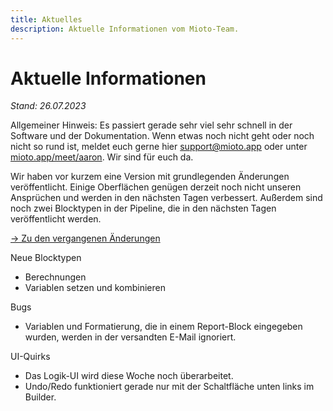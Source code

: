 ```yaml
---
title: Aktuelles
description: Aktuelle Informationen vom Mioto-Team.
---
```


# Aktuelle Informationen

*Stand: 26.07.2023*

Allgemeiner Hinweis: Es passiert gerade sehr viel sehr schnell in der Software und der Dokumentation. Wenn etwas noch nicht geht oder noch nicht so rund ist, meldet euch gerne hier [support@mioto.app](mailto\:support@mioto.app "support@mioto.app") oder unter [mioto.app/meet/aaron](https://mioto.app/meet/aaron "mioto.app/meet/aaron"). Wir sind für euch da.

Wir haben vor kurzem eine Version mit grundlegenden Änderungen veröffentlicht. Einige Oberflächen genügen derzeit noch nicht unseren Ansprüchen und werden in den nächsten Tagen verbessert. Außerdem sind noch zwei Blocktypen in der Pipeline, die in den nächsten Tagen veröffentlicht werden.

[-> Zu den vergangenen Änderungen](/blog "Changelog")

Neue Blocktypen

* Berechnungen
* Variablen setzen und kombinieren

Bugs

* Variablen und Formatierung, die in einem Report-Block eingegeben wurden, werden in der versandten E-Mail ignoriert.

UI-Quirks

* Das Logik-UI wird diese Woche noch überarbeitet.
* Undo/Redo funktioniert gerade nur mit der Schaltfläche unten links im Builder.
